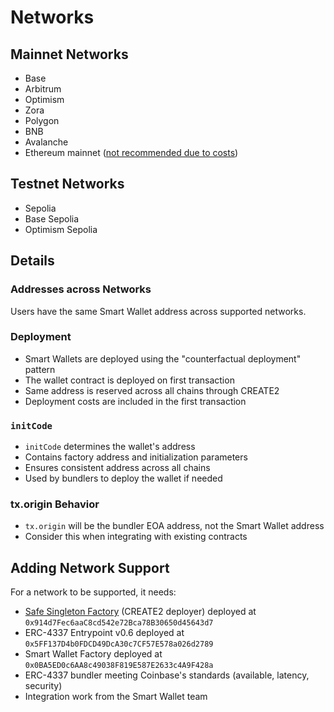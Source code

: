 # Networks

## Mainnet Networks
- Base
- Arbitrum
- Optimism
- Zora 
- Polygon 
- BNB
- Avalanche
- Ethereum mainnet ([not recommended due to costs](/faq/why-does-it-cost-more-on-ethereum-l1))

## Testnet Networks
- Sepolia 
- Base Sepolia
- Optimism Sepolia

## Details

### Addresses across Networks
Users have the same Smart Wallet address across supported networks.

### Deployment
- Smart Wallets are deployed using the "counterfactual deployment" pattern
- The wallet contract is deployed on first transaction
- Same address is reserved across all chains through CREATE2
- Deployment costs are included in the first transaction

### `initCode`
- `initCode` determines the wallet's address
- Contains factory address and initialization parameters
- Ensures consistent address across all chains
- Used by bundlers to deploy the wallet if needed

### tx.origin Behavior
- `tx.origin` will be the bundler EOA address, not the Smart Wallet address
- Consider this when integrating with existing contracts

## Adding Network Support

For a network to be supported, it needs:

- [Safe Singleton Factory](https://github.com/safe-global/safe-singleton-factory?tab=readme-ov-file#how-to-get-the-singleton-deployed-to-your-network) (CREATE2 deployer) deployed at `0x914d7Fec6aaC8cd542e72Bca78B30650d45643d7`
- ERC-4337 Entrypoint v0.6 deployed at `0x5FF137D4b0FDCD49DcA30c7CF57E578a026d2789` 
- Smart Wallet Factory deployed at `0x0BA5ED0c6AA8c49038F819E587E2633c4A9F428a`
- ERC-4337 bundler meeting Coinbase's standards (available, latency, security)
- Integration work from the Smart Wallet team